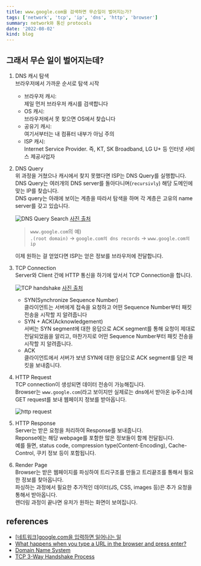 ```yaml
---
title: www.google.com을 검색하면 무슨일이 벌어지는가?
tags: ['network', 'tcp', 'ip', 'dns', 'http', 'browser']
summary: network와 통신 protocols
date: '2022-08-02'
kind: blog
---
```


## 그래서 무슨 일이 벌어지는데?

1. DNS 캐시 탐색\
   브라우저에서 가까운 순서로 탐색 시작
   - 브라우저 캐시:\
     제일 먼저 브라우저 캐시를 검색합니다
   - OS 캐시:\
     브라우저에서 못 찾으면 OS에서 찾습니다
   - 공유기 캐시:\
     여기서부터는 내 컴퓨터 내부가 아님 주의
   - ISP 캐시:\
     Internet Service Provider. 즉, KT, SK Broadband, LG U+ 등 인터넷 서비스 제공사업자
2. DNS Query\
   위 과정을 거쳤으나 캐시에서 찾지 못했다면 ISP는 DNS Query를 실행합니다.\
   DNS Query는 여러개의 DNS server를 돌아다니며(`recursivly`) 해당 도메인에 맞는 IP를 찾습니다.\
   DNS query는 아래에 보이는 계층을 따라서 탐색을 하며 각 계층은 고유의 name server를 갖고 있습니다.

   ![DNS Query Search](/blog/google/1.png)
   [사진 출처](https://webhostinggeeks.com/guides/dns/)

   > `www.google.com`의 예)\
   > `.(root domain)` → `google.com의 dns records` → `www.google.com의 ip`

   이제 원하는 걸 얻었다면 ISP는 얻은 정보를 브라우저에 전달합니다.

3. TCP Connection\
   Server와 Client 간에 HTTP 통신을 하기에 앞서서 TCP Connection을 합니다.

   ![TCP handshake](/blog/google/TCP-connection-1.png)
   [사진 출처](https://www.geeksforgeeks.org/tcp-3-way-handshake-process/)

   - SYN(Synchronize Sequence Number)\
     클라이언트는 서버에게 접속을 요청하고 어떤 Sequence Number부터 패킷 전송을 시작할 지 알려줍니다
   - SYN + ACK(Acknowledgement)\
     서버는 SYN segment에 대한 응답으로 ACK segment를 통해 요청이 제대로 전달되었음을 알리고, 마찬가지로 어떤 Sequence Number부터 패킷 전송을 시작할 지 알려줍니다.
   - ACK\
     클라이언트에서 서버가 보낸 SYN에 대한 응답으로 ACK segment를 담은 패킷을 보내줍니다.

4. HTTP Request\
   TCP connection이 생성되면 데이터 전송이 가능해집니다.\
   Browser는 `www.google.com`(라고 보이지만 실제로는 dns에서 받아온 ip주소)에 GET request를 보내 웹페이지 정보를 받아옵니다.

   ![http request](/blog/google/sample-request-header.png)

5. HTTP Response\
   Server는 받은 요청을 처리하여 Response를 보내줍니다.\
   Reponse에는 해당 webpage를 포함한 많은 정보들이 함께 전달됩니다.\
   예를 들면, status code, compression type(Content-Encoding), Cache-Control, 쿠키 정보 등이 포함됩니다.

6. Render Page\
   Browser는 받은 웹페이지를 파싱하여 트리구조를 만들고 트리끝조를 통해서 필요한 정보를 찾아옵니다.\
   파싱하는 과정에서 필요한 추가적인 데이터(JS, CSS, images 등)은 추가 요청을 통해서 받아옵니다.\
   렌더링 과정이 끝나면 유저가 원하는 화면이 보여집니다.

## references

- [[네트워크]google.com을 입력하면 일어나는 일](https://bohyeon-n.github.io/deploy/network/internet-2.html)
- [What happens when you type a URL in the browser and press enter?](https://medium.com/@maneesha.wijesinghe1/what-happens-when-you-type-an-url-in-the-browser-and-press-enter-bb0aa2449c1a)
- [Domain Name System](https://webhostinggeeks.com/guides/dns/)
- [TCP 3-Way Handshake Process](https://www.geeksforgeeks.org/tcp-3-way-handshake-process/)

